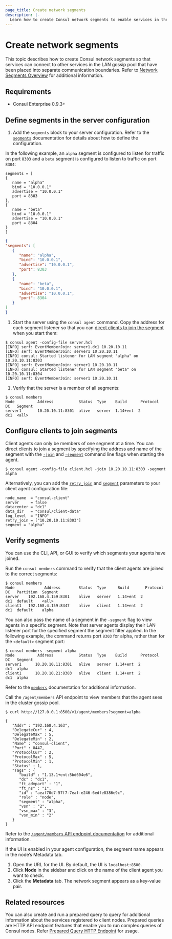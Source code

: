```yaml
---
page_title: Create network segments
description: |-
  Learn how to create Consul network segments to enable services in the LAN gossip pool to communicate across communication boundaries.
---
```


# Create network segments

This topic describes how to create Consul network segments so that services can connect to other services in the LAN gossip pool that have been placed into separate communication boundaries. Refer to [Network Segments Overview](/consul/docs/enterprise/network-segments/network-segments-overview) for additional information.

## Requirements

- Consul Enterprise 0.9.3+

## Define segments in the server configuration

1. Add the `segments` block to your server configuration. Refer to the [`segments`](/consul/docs/agent/config/config-files#segments) documentation for details about how to define the configuration.

  In the following example, an `alpha` segment is configured to listen for traffic on port `8303` and a `beta` segment is configured to listen to traffic on port `8304`:

  <CodeTabs heading="Example network segments configuration for server agents">

   ```hcl
   segments = [
   {
      name = "alpha"
      bind = "10.0.0.1"
      advertise = "10.0.0.1"
      port = 8303
   },
   {
      name = "beta"
      bind = "10.0.0.1"
      advertise = "10.0.0.1"
      port = 8304
   }
   ]
   ```

   ```json
   {
   "segments": [
      {
         "name": "alpha",
         "bind": "10.0.0.1",
         "advertise": "10.0.0.1",
         "port": 8303
      },
      {
         "name": "beta",
         "bind": "10.0.0.1",
         "advertise": "10.0.0.1",
         "port": 8304
      }
   ]
   }
   ```

  </CodeTabs>

1. Start the server using the `consul agent` command. Copy the address for each segment listener so that you can [direct clients to join the segment](#configure-clients-to-join-segments) when you start them:

  ```shell-session
  $ consul agent -config-file server.hcl
  [INFO] serf: EventMemberJoin: server1.dc1 10.20.10.11
  [INFO] serf: EventMemberJoin: server1 10.20.10.11
  [INFO] consul: Started listener for LAN segment "alpha" on 10.20.10.11:8303
  [INFO] serf: EventMemberJoin: server1 10.20.10.11
  [INFO] consul: Started listener for LAN segment "beta" on 10.20.10.11:8304
  [INFO] serf: EventMemberJoin: server1 10.20.10.11
  ```
1. Verify that the server is a member of all segments:

  ```shell-session
  $ consul members
  Node          Address           Status  Type    Build      Protocol  DC   Segment
  server1       10.20.10.11:8301  alive   server  1.14+ent  2         dc1  <all>
  ```

## Configure clients to join segments

Client agents can only be members of one segment at a time. You can direct clients to join a segment by specifying the address and name of the segment with the [`-join`](/consul/docsreference-cli/agent#_join) and [`-segment`](/consul/docsreference-cli/agent#_segment) command line flags when starting the agent.

```shell-session
$ consul agent -config-file client.hcl -join 10.20.10.11:8303 -segment alpha
```

Alternatively, you can add the [`retry_join`](/consul/docs/agent/config/config-files#retry_join) and [`segment`](/consul/docs/agent/config/config-files#segment-1) parameters to your client agent configuration file:

```hcl
node_name  = "consul-client"
server     = false
datacenter = "dc1"
data_dir   = "consul/client-data"
log_level  = "INFO"
retry_join = ["10.20.10.11:8303"]
segment = "alpha"
```

## Verify segments

You can use the CLI, API, or GUI to verify which segments your agents have joined.

<Tabs>

<Tab heading="CLI">

Run the `consul members` command to verify that the client agents are joined to the correct segments:

<CodeBlockConfig>

```shell-session
$ consul members
Node             Address        Status  Type     Build       Protocol  DC   Partition  Segment
server    192.168.4.159:8301    alive   server   1.14+ent  2         dc1  default    <all>
client1   192.168.4.159:8447    alive   client   1.14+ent  2         dc1  default    alpha
```

</CodeBlockConfig>

You can also pass the name of a segment in the `-segment` flag to view agents in a specific segment. Note that server agents display their LAN listener port for the specified segment the segment filter applied. In the following example, the command returns port `8303` for alpha, rather than for the `<default>` segment port:

<CodeBlockConfig>

```shell-session
$ consul members -segment alpha
Node          Address           Status  Type    Build      Protocol  DC   Segment
server1      10.20.10.11:8301   alive   server  1.14+ent  2         dc1  alpha
client1      10.20.10.21:8303   alive   client  1.14+ent  2         dc1  alpha
```

</CodeBlockConfig>

Refer to the [`members`](/consul/commands/members) documentation for additional information.

</Tab>

<Tab heading="API">

Call the `/agent/members` API endpoint to view members that the agent sees in the cluster gossip pool.

<CodeBlockConfig highlight="21">

```shell-session
$ curl http://127.0.0.1:8500/v1/agent/members?segment=alpha

{
   "Addr" : "192.168.4.163",
   "DelegateCur" : 4,
   "DelegateMax" : 5,
   "DelegateMin" : 2,
   "Name" : "consul-client",
   "Port" : 8447,
   "ProtocolCur" : 2,
   "ProtocolMax" : 5,
   "ProtocolMin" : 1,
   "Status" : 1,
   "Tags" : {
      "build" : "1.13.1+ent:5bd604e6",
      "dc" : "dc1",
      "ft_admpart" : "1",
      "ft_ns" : "1",
      "id" : "aeaf70d7-57f7-7eaf-e246-6edfe8386e9c",
      "role" : "node",
      "segment" : "alpha",
      "vsn" : "2",
      "vsn_max" : "3",
      "vsn_min" : "2"
   }
}
```

</CodeBlockConfig>

Refer to the [`/agent/members` API endpoint documentation](/consul/api-docs/agent#list-members) for additional information.

</Tab>
<Tab heading="UI">

If the UI is enabled in your agent configuration, the segment name appears in the node’s Metadata tab.

1. Open the URL for the UI. By default, the UI is `localhost:8500`.
1. Click **Node** in the sidebar and click on the name of the client agent you want to check.
1. Click the **Metadata** tab. The network segment appears as a key-value pair.

</Tab>
</Tabs>


## Related resources

You can also create and run a prepared query to query for additional information about the services registered to client nodes. Prepared queries are HTTP API endpoint features that enable you to run complex queries of Consul nodes. Refer [Prepared Query HTTP Endpoint](/consul/api-docs/query) for usage.
